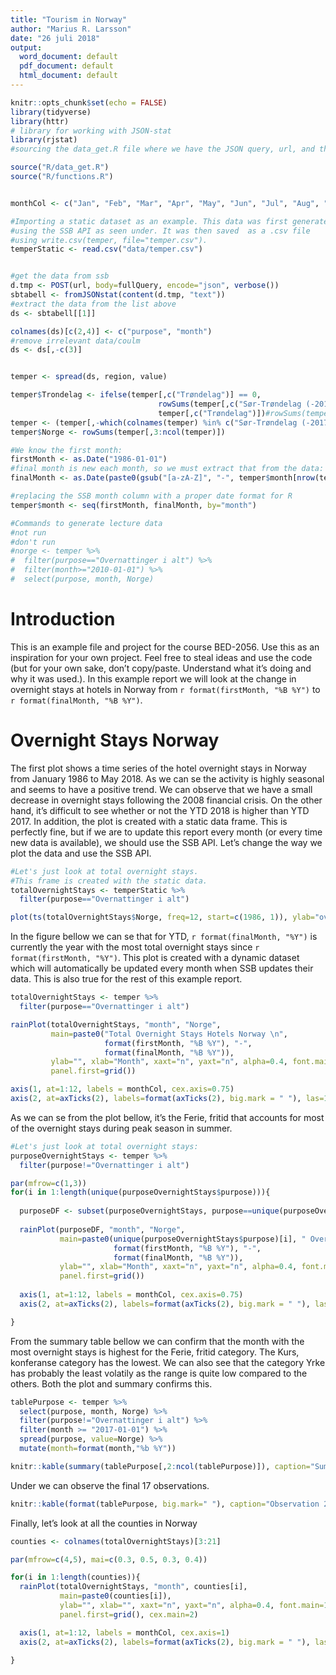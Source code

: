 ```yaml
---
title: "Tourism in Norway"
author: "Marius R. Larsson"
date: "26 juli 2018"
output:
  word_document: default
  pdf_document: default
  html_document: default
---
```


```r
knitr::opts_chunk$set(echo = FALSE)
library(tidyverse)
library(httr)
# library for working with JSON-stat
library(rjstat)
#sourcing the data_get.R file where we have the JSON query, url, and the rainbowPlot function.

source("R/data_get.R")
source("R/functions.R") 


monthCol <- c("Jan", "Feb", "Mar", "Apr", "May", "Jun", "Jul", "Aug", "Sep", "Oct", "Nov", "Dec")

```


```r

#Importing a static dataset as an example. This data was first generated
#using the SSB API as seen under. It was then saved  as a .csv file
#using write.csv(temper, file="temper.csv").
temperStatic <- read.csv("data/temper.csv")


#get the data from ssb 
d.tmp <- POST(url, body=fullQuery, encode="json", verbose())
sbtabell <- fromJSONstat(content(d.tmp, "text"))
#extract the data from the list above
ds <- sbtabell[[1]]

colnames(ds)[c(2,4)] <- c("purpose", "month")
#remove irrelevant data/coulm
ds <- ds[,-c(3)]


temper <- spread(ds, region, value)

temper$Trondelag <- ifelse(temper[,c("Trøndelag")] == 0, 
                                 rowSums(temper[,c("Sør-Trøndelag (-2017)","Nord-Trøndelag (-2017)", "Trøndelag")]),
                                 temper[,c("Trøndelag")])#rowSums(temper[,c("Sør-Trøndelag (-2017)","Nord-Trøndelag (-2017)", "Trøndelag")])
temper <- (temper[,-which(colnames(temper) %in% c("Sør-Trøndelag (-2017)","Nord-Trøndelag (-2017)", "Trøndelag"))])
temper$Norge <- rowSums(temper[,3:ncol(temper)])

#We know the first month:
firstMonth <- as.Date("1986-01-01")
#final month is new each month, so we must extract that from the data:
finalMonth <- as.Date(paste0(gsub("[a-zA-Z]", "-", temper$month[nrow(temper)]), "-01"))

#replacing the SSB month column with a proper date format for R
temper$month <- seq(firstMonth, finalMonth, by="month")

#Commands to generate lecture data
#not run
#don't run
#norge <- temper %>% 
#  filter(purpose=="Overnattinger i alt") %>% 
#  filter(month>="2010-01-01") %>% 
#  select(purpose, month, Norge)

```

# Introduction

This is an example file and project for the course BED-2056. Use this as an inspiration for your own project. Feel free to steal ideas and use the code (but for your own sake, don't copy/paste. Understand what it's doing and why it was used.). In this example report we will look at the change in overnight stays at hotels in Norway from `r format(firstMonth, "%B %Y")` to `r format(finalMonth, "%B %Y")`.

# Overnight Stays Norway

The first plot shows a time series of the hotel overnight stays in Norway from January 1986 to May 2018. As we can se the activity is highly seasonal and seems to have a positive trend. We can observe that we have a small decrease in overnight stays following the 2008 financial crisis. On the other hand, it's difficult to see whether or not the YTD 2018 is higher than YTD 2017. In addition, the plot is created with a static data frame. This is perfectly fine, but if we are to update this report every month (or every time new data is available), we should use the SSB API. Let's change the way we plot the data and use the SSB API.

```r
#Let's just look at total overnight stays.
#This frame is created with the static data. 
totalOvernightStays <- temperStatic %>% 
  filter(purpose=="Overnattinger i alt")

plot(ts(totalOvernightStays$Norge, freq=12, start=c(1986, 1)), ylab="overnight stays")
```

In the figure bellow we can se that for YTD, `r format(finalMonth, "%Y")` is currently the year with the most total overnight stays since `r format(firstMonth, "%Y")`. This plot is created with a dynamic dataset which will automatically be updated every month when SSB updates their data. This is also true for the rest of this example report.

```r
totalOvernightStays <- temper %>% 
  filter(purpose=="Overnattinger i alt")

rainPlot(totalOvernightStays, "month", "Norge", 
         main=paste0("Total Overnight Stays Hotels Norway \n", 
                     format(firstMonth, "%B %Y"), "-", 
                     format(finalMonth, "%B %Y")), 
         ylab="", xlab="Month", xaxt="n", yaxt="n", alpha=0.4, font.main=1,
         panel.first=grid())

axis(1, at=1:12, labels = monthCol, cex.axis=0.75)
axis(2, at=axTicks(2), labels=format(axTicks(2), big.mark = " "), las=1, cex.axis=0.75)

```

As we can se from the plot bellow, it's the Ferie, fritid that accounts for most of the overnight stays during peak season in summer. 

```r
#Let's just look at total overnight stays:
purposeOvernightStays <- temper %>% 
  filter(purpose!="Overnattinger i alt")

par(mfrow=c(1,3))
for(i in 1:length(unique(purposeOvernightStays$purpose))){
  
  purposeDF <- subset(purposeOvernightStays, purpose==unique(purposeOvernightStays$purpose)[i])
  
  rainPlot(purposeDF, "month", "Norge", 
           main=paste0(unique(purposeOvernightStays$purpose)[i], " Overnight Stays Norway \n", 
                       format(firstMonth, "%B %Y"), "-", 
                       format(finalMonth, "%B %Y")), 
           ylab="", xlab="Month", xaxt="n", yaxt="n", alpha=0.4, font.main=1,
           panel.first=grid())
  
  axis(1, at=1:12, labels = monthCol, cex.axis=0.75)
  axis(2, at=axTicks(2), labels=format(axTicks(2), big.mark = " "), las=1, cex.axis=0.75)

}
```

From the summary table bellow we can confirm that the month with the most overnight stays is highest for the Ferie, fritid category. The Kurs, konferanse category has the lowest. We can also see that the category Yrke has probably the least volatily as the range is quite low compared to the others. Both the plot and summary confirms this.

```r
tablePurpose <- temper %>% 
  select(purpose, month, Norge) %>% 
  filter(purpose!="Overnattinger i alt") %>% 
  filter(month >= "2017-01-01") %>% 
  spread(purpose, value=Norge) %>% 
  mutate(month=format(month,"%b %Y"))

knitr::kable(summary(tablePurpose[,2:ncol(tablePurpose)]), caption="Summary Table 2017-2018")
```

Under we can observe the final 17 observations. 

```r
knitr::kable(format(tablePurpose, big.mark=" "), caption="Observation 2017-2018")
```

Finally, let's look at all the counties in Norway

```r
counties <- colnames(totalOvernightStays)[3:21]

par(mfrow=c(4,5), mai=c(0.3, 0.5, 0.3, 0.4))

for(i in 1:length(counties)){
  rainPlot(totalOvernightStays, "month", counties[i], 
           main=paste0(counties[i]), 
           ylab="", xlab="", xaxt="n", yaxt="n", alpha=0.4, font.main=1,
           panel.first=grid(), cex.main=2)

  axis(1, at=1:12, labels = monthCol, cex.axis=1)
  axis(2, at=axTicks(2), labels=format(axTicks(2), big.mark = " "), las=1, cex.axis=1)

}
```


